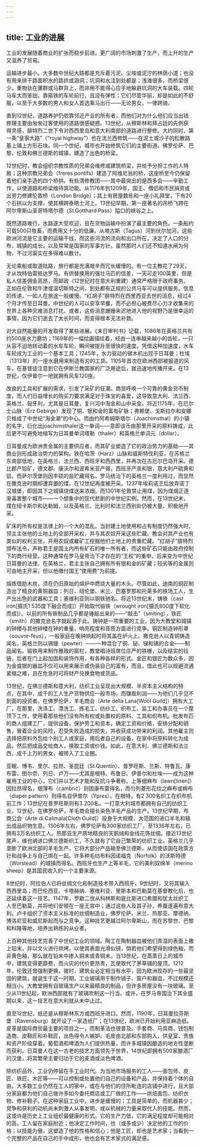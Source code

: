 ```yaml
---
---
---
```

title: 工业的进展
---




工业的发展随着商业的扩张而稳步前进。更广阔的市场刺激了生产，而上升的生产又滋养了贸易。

运输进步最小。大多数中世纪大路都是充斥着污泥、尘埃或泥泞的林荫小道；也没有用来排干路面积水的路拱或涵洞；坑洞和水洼到处都是；浅滩很多，而桥梁很少。重物驮在骡群或马群背上，而非用不能得心应手地躲避坑洞的大车装载。四轮马车大而笨拙，靠箍铁的车轮前行，且没有弹性；它们尽管华丽，却是如此的不舒服，以至于大多数的男人和女人首选乘马出行——无论男女，一律跨骑。

直到12世纪，道路养护仍依靠邻近产业的所有者，而他们对为什么他们应当出钱修理主要由匆匆过客使用的道路很感疑惑。13世纪，从穆斯林和拜占廷的先例获得灵感，腓特烈二世下令对西西里岛和意大利南部的道路进行整修。大约同时，第一条“皇家大路”（“royal highway”）也在法兰西修筑——在泥土或沙子的松散路基上铺上方形石块。同一个世纪，城市也开始修筑它们的主要街道。佛罗伦萨、巴黎、伦敦和佛兰德斯的城镇，建造了出色的桥梁。

12世纪时，教会组织宗教性质的兄弟会维修或建筑桥梁，并给予分担工作的人特赦；这种宗教兄弟会（freres pontifs）建造了阿维尼翁的桥，这座桥至今仍保留着他们亲手造的四个桥拱。有些清修教团——其中最突出的是西多会——辛勤工作，以使道路和桥梁维持其功能。从1176年到1209年，国王、僧侣和市民捐资或出劳力修建伦敦桥（London Bridge）；其上有房屋数栋和一座小礼拜堂，下有20个石拱以为支撑，使其横跨泰晤士河上。13世纪早期，第一座著名的吊桥飞跨在阿尔卑斯山圣哥特塔尔德（St.Gotthard Pass）隘口的峡谷之上。

既然道路难行，水路遂大受欢迎，且在货物运输中扮演了最主要的角色。一条船约可载500只牲畜，而费用又十分的低廉。从塔古斯（Tagus）河到伏尔加河，这些欧洲河流是它主要的运输干线，而这些河流的流向和出口所在，决定了人口的分布，城镇的成长，以及常常是国家的军事方针。虽然那时人们还不知道水闸为何物，不过河渠实在多得难以数计。

无论乘船或取道陆路，旅行都是充满艰辛而冗长缓慢的。有一位主教花了29天，才从坎特伯雷抵达罗马。有供替换用的强壮马匹的信差，一天可走100英里，但是私人信差佣金高昂，而邮政（12世纪时在意大利重建）通常严格限于政府事务。正如在伦敦和牛津或温切斯特之间，到处都有正规的公共马车可以提供服务。信息的传递，一如人在旅途一般缓慢。“红胡子”腓特烈在西里西亚去世的消息，经过4个月才传至日耳曼。中世纪的人可以安享早餐，而不必担心被费尽心力才收集来的世界上各种灾难消息打扰。或者，这些消息姗姗来迟地进入他的视野乃是很幸运的事情，因为它们逝去了太长时间，而变得根本无法补救。

对大自然能量的开发取得了某些进展。《末日审判书》记载，1086年在英格兰共有约500座水力磨坊；1169年的一幅绘画描绘着，经由一连串越来越小的齿轮，一只从容不迫地转动着的水车车轮，瞬间被提升至很快的速度。凭借这种加速度，水车车轮成为工业的一个基本工具；1245年，水力驱动的锯木机出现于日耳曼；杜埃（1313年）的一座水磨用来制造有刃的工具。1105年首次在欧洲西部被报道的风车，在基督徒注意到它在伊斯兰教国家的广泛用途后，就迅速地传播开来。在13世纪，仅伊普尔一地就拥有风车120座。

改良的工具和扩展的需求，引发了采矿的狂潮。商贸呼唤一个可靠的黄金货币制度，而人们日益增长的购买力要求满足对于珠宝的喜爱，这导致意大利、法兰西、英格兰、匈牙利，尤其是日耳曼，复兴河中淘金和山中采金。将近1175年，在厄尔士山脉（Erz Gebirge）发现了铜、银和金的富有矿脉；弗赖堡、戈斯拉尔和安娜贝格成了中世纪“淘金潮”的中心。而由约阿希姆斯塔尔（Joachimsthal）的小镇的名字，衍化出joachimsthaler这一单词——意即该币由那里开采的原料铸成，此后更不可避免地缩写为日耳曼单词塔勒（thaler）和英格兰单词元（dollar）。

日耳曼成为欧洲贵金属的主要供应者，而其矿业塑造了它的政治势力的基础——其商业则形成政治势力的架构。铁在哈茨（Harz）山脉和威斯特伐利亚，在苏格兰东南部低地，在英格兰、法兰西、西班牙和西西里，并再次在古厄尔巴岛开采。德比郡产铅矿，德文郡、康沃尔和波希米亚产锡，西班牙产汞和银，意大利产硫黄和铝，而萨尔茨堡则因丰硕的盐贮藏得名。罗马统治下的英格兰一度利用过，而显然在撒克逊时期却遭弃置的煤，在12世纪再度被开采。1237年埃莉诺王后放弃诺丁汉城堡，即因其下之城镇烧煤送来浓烟。而1301年伦敦禁止用煤，因为煤烟正逐渐毒害整个城市——一个想象中的现代悲剧的中世纪实例。然而，在13世纪末，煤在纽卡斯尔和达勒姆，以及英格兰、比利时和法兰西别处仍被大量、积极地开采。

矿床的所有权是法律上的一个大的混乱。当封建土地使用和占有制度仍然强大时，领主主张他的土地上的全部开采权，并与其农奴开采这些贮藏。教会对其产业也有类似的权利主张，并用农奴或雇矿工挖掘他们土地上的贵重贮藏。“红胡子”腓特烈颁布法令，声称君王是国土内所有矿石的唯一所有者，而这些矿石只能由政府控制下的商行经营。这种通常在罗马皇帝治下才存在的“王权”的重申，后来变为中世纪日耳曼的法律。在英格兰，君主主张自己拥有所有银和金的矿藏；较劣等的金属则可由地主开采，但以他缴付国王“使用费”为前提。

熔炼借助木炭，须在仍旧原始的熔炉中燃烧大量的木头。尽管如此，迪南的铜匠制造出了精良的黄铜器皿；列日、纽伦堡、米兰、巴塞罗那和托莱多的铁场工人，生产出出色的武器和工具；塞维利亚则以钢铁驰名。将近13世纪末，铸铁（cast iron[摄氏1 535度下融合而成]）开始取代锻铁（wrought iron[摄氏800度下软化而成]）。以前的所有铁制品几乎都是锤敲出来的——“敲击”（smiting），铁匠（smith）的撒克逊名字就起源于此。铸钟是一项重要的工业，因为大教堂和城镇的钟楼与其他钟楼在钟的重量、响亮程度和音质方面进行竞争。铜匠制造钟形罩（couvre-feus），一般家庭在晚钟响起时将其盖在炉火上。撒克逊人以青铜铸造闻名，英格兰则以锡镴（pewter）——一种混合了铜、铋、锑和锡的合金——制品闻名。锻铁用来制作雅致的窗栏，教堂唱诗班席位庄严的铁栅，以及结实的铰链，后者在门上起加固和装饰作用，有各种各样的形式。金匠和银匠为数众多，因为金或银的器皿不仅可以用来展示或伪装自己的富有，而且，借此也可以规避流通紧缩之难，且在危急时可将财产兑换食物或货品。

13世纪，在佛兰德斯和意大利，纺织工业呈现出大规模、半资本主义结构的特点，在其中，成千的工人生产货物供应一般市场，而赚取利润——为他们几乎见不到面的投资者。在佛罗伦萨，羊毛商会（Arte della Lana[Wool Guild]）拥有大工厂，在那里，洗涤工、漂洗工、拣毛工、纺纱工、织布工、监工和办事员在一个屋顶下工作，使用着那些他们没有所有权或处置权的原料、工具和织布机。批发布匹的商人组建工厂，提供设备，保护劳工和资本，确定工资和价格，安排分配和销售，冒着企业的风险，忍受失败造成的损失，并收获成功带来的利润。其他雇主则选择把原料外包给个别工人或家庭，用后者自己的设备，在家中将原料转化为成品，然后把成品交给商人，换取工资或价钱。如此，在意大利、佛兰德斯和法兰西，成千上万的男女，被带入了工业圈。

亚眠、博韦、里尔、拉昂、圣昆廷（St.Quentin）、普罗旺斯、兰斯、特鲁瓦、康布雷、图尔奈、列日、卢万——尤其是根特、布鲁日、伊普尔和杜埃——成为这种雇用工业的中心，它们并以艺术才能和反抗斗争著称。上等细麻布（lawn[linen]）因拉昂得名，细薄布（cambric）则因康布雷得名，而匀列菱形花纹之麻布或棉布（diaper pattern）则得名自伊普尔（Ypres）。在根特，有2 300名织工在织布机前工作；13世纪在普罗旺斯则有3 200名。一打意大利城市都拥有自己的纺织工业。12世纪，在佛罗伦萨，羊毛商会擅长染色羊毛产品的生产。13世纪早期，布商公会（Arte di Calimala[Cloth Guild]）投身于大规模、大范围的进口羊毛和输出成品织物生意。1306年左右，佛罗伦萨有300家纺织工厂，至1336年左右，已拥有3万名纺织工人。热那亚生产质地精良的天鹅绒和金线花饰丝绸。接近13世纪尾声，维也纳进口佛兰德斯织工，不久就有了它自己繁荣的纺织工业。英格兰几乎垄断了欧洲北部的羊毛生产，它将大部分产品输至佛兰德斯，从而使该国在政策方针和战争上与自己绑在一起。许多种毛纺布料因诺福克（Norfolk）的沃斯特德（Worstead）的城镇而得名。西班牙也生产上等羊毛，它的美利奴绵羊（merino sheep）是其国民收入的一个主要来源。

8世纪时，阿拉伯人已将丝绸文化和制造技术带入西班牙，9世纪时，又将其输入西西里岛；而巴伦西亚、卡塔赫纳、塞维利亚、里斯本和巴勒莫在基督教化后，也还延续着这一技艺。1147年，罗歇二世从科林斯和底比斯进口希腊和犹太丝织工人至巴勒莫，并将他们安顿在一座王宫中；通过这些人及其子孙，养蚕遂遍布意大利。卢卡组织了资本主义标准的丝绸制造业，佛罗伦萨、米兰、热那亚、摩德纳、博洛尼亚和威尼斯起而与之竞争。这种技艺更越过阿尔卑斯山，而在苏黎世、巴黎和科隆等地，培养出熟练的从业者。

上百种其他技艺完善了中世纪工业的领域。陶工在陶制器皿被他们弄湿的表面上撒上铅末，并以文火进行烘烤，以使其表面光滑似镜，倘若他们希望得到绿色釉，而非黄色釉，那么就在铅末中掺入铜末或青铜末。当13世纪，在蒸蒸日上的城市中，建筑变得更靡费，而火灾的代价更昂贵，瓦便取代了茅草铺的屋顶。1212年，伦敦还曾强制更换。彼时，建筑业必定相当有水平，因为欧洲现存的一些最坚固的建筑，就诞生于这一时期。工业玻璃用于制作镜子、窗户和器皿，不过规模还相当小。大教堂拥有自玻璃生产以来最精良的制品，但许多房屋没有一块玻璃。至少从11世纪起，欧洲西部就有了玻璃吹制这一行当。或许，在罗马帝国治下其全盛期以来，这一技艺在意大利就从未中止过。

直至12世纪，纸还是从穆斯林东方或西班牙进口。然而，1190年，日耳曼拉芬斯堡（Ravensburg）就开设了一家造纸厂；在13世纪，欧洲已开始利用亚麻造纸。皮革是国际商贸最主要的项目之一，而制革法也很普及。手套商、马具商、钱包制造商、皮鞋匠和补鞋匠，出色得令人嫉妒。毛皮由北部和东部购入，供皇室、贵族和资产阶级穿着。葡萄酒和啤酒为人们提供热量，而许多城镇因酿造的地方性垄断而获利。日耳曼人在这一古老的技艺方面领先于世界，14世纪即拥有500家酿酒厂的汉堡，将其繁荣主要归功于它的麦酒或淡色啤酒。

除纺织品外，工业仍停留在手工业时代。为当地市场服务的工人——面包师、皮匠、铁匠、木匠等——可以控制或处置他们自己的设备和产品，并保持着个体的自由。大多数工业仍然在工人的家中，或在与他们的住所毗连的店铺中进行，且大部分家庭都为他们自己做许多如今委托商店或工厂做的工作——烘焙面包、纺织衣物、修补鞋子。在这种家庭工业中，进步是缓慢的；工具是简单的，而机器甚少；竞争和获利的动机尚未刺激人从事发明，或以机械的力量来取代人的技能。然而，这或许是历史上工业组织最健康的形式。它的生产力低，它的满足程度却可能相对的高。工人留在家庭附近；他决定工作时间，也（或多或少）决定他的工作的价格；以技能为傲，这塑造了他的性格和信心；他是工匠，却也是艺术家；当看到一个完整的产品在自己的手中成形，他也会有艺术家式的满足感。